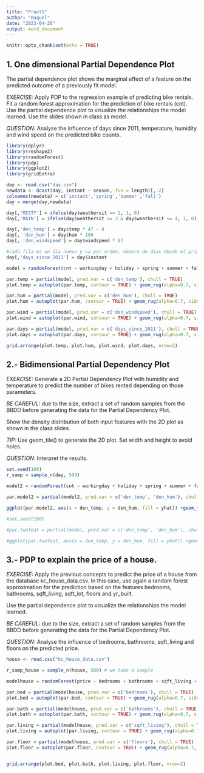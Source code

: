 ```yaml
---
title: "Pract5"
author: "Raquel"
date: "2023-04-26"
output: word_document
---
```


```r
knitr::opts_chunk$set(echo = TRUE)
```

## 1. One dimensional Partial Dependence Plot

The partial dependence plot shows the marginal effect of a feature on the predicted outcome of a previously fit model. 
 
*EXERCISE:*
Apply PDP to the regression example of predicting bike rentals. Fit a random forest approximation for the prediction of bike rentals (cnt). Use the partial dependence plot to visualize the relationships the model learned. Use the slides shown in class as model.  

*QUESTION:*
Analyse the influence of days since 2011, temperature, humidity and wind speed on the predicted bike counts.



```r
library(dplyr)
library(reshape2)
library(randomForest)
library(pdp)
library(ggplot2)
library(gridExtra)

day <- read.csv("day.csv")
newdata <- dcast(day, instant ~ season, fun = length)[,-2]
colnames(newdata) = c('instant','spring','summer','fall')
day = merge(day,newdata)

day[,'MISTY'] = ifelse(day$weathersit == 2, 1, 0)
day[,'RAIN'] = ifelse(day$weathersit >= 3 & day$weathersit <= 4, 1, 0)

day[,'den_temp'] = day$temp * 47 - 8
day[, 'den_hum'] = day$hum * 100
day[, 'den_windspeed'] = day$windspeed * 67

#cada fila es un día nuevo y va por orden, número de dias desde el primero coincide con el instant no?
day[,'days_since_2011'] = day$instant

model = randomForest(cnt ~ workingday + holiday + spring + summer + fall + MISTY + RAIN + den_temp + den_hum + den_windspeed + days_since_2011, data = day)

par.temp = partial(model, pred.var = c('den_temp'), chull = TRUE)
plot.temp = autoplot(par.temp, contour = TRUE) + geom_rug(alpha=0.7, sides='b') + scale_y_continuous(limits = c(0,5800)) + theme(axis.text.x=element_text(angle=45)) 

par.hum = partial(model, pred.var = c('den_hum'), chull = TRUE)
plot.hum = autoplot(par.hum, contour = TRUE) + geom_rug(alpha=0.7, sides='b') + scale_y_continuous(limits = c(0,5800)) + theme(axis.text.x=element_text(angle=45)) 

par.wind = partial(model, pred.var = c('den_windspeed'), chull = TRUE)
plot.wind = autoplot(par.wind, contour = TRUE) + geom_rug(alpha=0.7, sides='b') + scale_y_continuous(limits = c(0,5800))+ theme(axis.text.x=element_text(angle=45)) 

par.days = partial(model, pred.var = c('days_since_2011'), chull = TRUE)
plot.days = autoplot(par.days, contour = TRUE) + geom_rug(alpha=0.7, sides='b') + scale_y_continuous(limits = c(0,5800))+ theme(axis.text.x=element_text(angle=45)) 

grid.arrange(plot.temp, plot.hum, plot.wind, plot.days, nrow=2)
```

## 2.- Bidimensional Partial Dependency Plot

*EXERCISE:*
Generate a 2D Partial Dependency Plot with humidity and temperature to predict the number of bikes rented depending on those parameters.

*BE CAREFUL:* due to the size, extract a set of random samples from the BBDD before generating the data for the Partial Dependency Plot. 

Show the density distribution of both input features with the 2D plot as shown in the class slides. 

*TIP:* Use geom_tile() to generate the 2D plot. Set width and height to avoid holes. 

*QUESTION:*
Interpret the results.


```r
set.seed(100)
r_samp = sample_n(day, 500)

model2 = randomForest(cnt ~ workingday + holiday + spring + summer + fall + MISTY + RAIN + den_temp + den_hum + den_windspeed + days_since_2011, data = r_samp)

par.model2 = partial(model2, pred.var = c('den_temp', 'den_hum'), chull = TRUE)

ggplot(par.model2, aes(x = den_temp, y = den_hum, fill = yhat)) +geom_tile() + geom_rug(alpha=0.7, sides='lb')

```

```r
#set.seed(100)

#par.twofeat = partial(model, pred.var = c('den_temp', 'den_hum'), chull = TRUE)

#ggplot(par.twofeat, aes(x = den_temp, y = den_hum, fill = yhat)) +geom_tile()
```

## 3.- PDP to explain the price of a house.

*EXERCISE:*
Apply the previous concepts to predict the price of a house from the database kc_house_data.csv. In this case, use again a random forest approximation for the prediction based on the features bedrooms, bathrooms, sqft_living, sqft_lot, floors and yr_built. 

Use the partial dependence plot to visualize the relationships the model learned.

*BE CAREFUL:* due to the size, extract a set of random samples from the BBDD before generating the data for the Partial Dependency Plot. 

*QUESTION:*
Analyse the influence of bedrooms, bathrooms, sqft_living and floors on the predicted price.

```r
house <- read.csv("kc_house_data.csv")

r_samp_house = sample_n(house, 500) # we take a sample

modelhouse = randomForest(price ~ bedrooms + bathrooms + sqft_living + sqft_lot + floors + yr_built, data = house)

par.bed = partial(modelhouse, pred.var = c('bedrooms'), chull = TRUE)
plot.bed = autoplot(par.bed, contour = TRUE) + geom_rug(alpha=0.7, sides='b')  + scale_y_continuous(limits = c(0,2250000)) + theme(axis.text.x=element_text(angle=45)) 

par.bath = partial(modelhouse, pred.var = c('bathrooms'), chull = TRUE)
plot.bath = autoplot(par.bath, contour = TRUE) + geom_rug(alpha=0.7, sides='b') + scale_y_continuous(limits = c(0,2250000)) + theme(axis.text.x=element_text(angle=45)) 

par.living = partial(modelhouse, pred.var = c('sqft_living'), chull = TRUE)
plot.living = autoplot(par.living, contour = TRUE) + geom_rug(alpha=0.7, sides='b') + scale_y_continuous(limits = c(0,2250000)) + theme(axis.text.x=element_text(angle=45, vjust=0.75)) 

par.floor = partial(modelhouse, pred.var = c('floors'), chull = TRUE)
plot.floor = autoplot(par.floor, contour = TRUE) + geom_rug(alpha=0.7, sides='b') + scale_y_continuous(limits = c(0,2250000)) + theme(axis.text.x=element_text(angle=45)) 


grid.arrange(plot.bed, plot.bath, plot.living, plot.floor, nrow=2)
```


